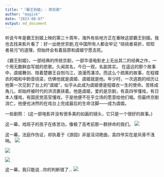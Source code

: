 ```yaml
---
title: "『霸王别姬』- 陈凯歌"
author: "magisk"
date: "2023-08-07"
output: md_document
---
```



<!--more-->


听说今年是霸王别姬上映的第三十周年，海外有些地方正在重映这部霸王别姬。我也去找来影片看了：好一出绝世京剧,在中国所有人都会牢记 "峣峣者易折，皎皎者易污"的道理，但始终会有着屈原和虞姬宁愿去死。


《霸王别姬》，一部经典的传统京剧，一部华语电影史上无出其二的经典之作，一个用无数鲜血写就的悲歌。久闻其名，今日一观，名副其实。
在遥远的那个故事中，虞姬舞剑、陪着楚霸王自刎乌江，浪漫而凄凉。而这么个疏离的故事，在程蝶衣的唱和中韵音绕梁，仿佛他就是虞姬、虞姬就是他。年少时，一次逃跑的经历让他第一次见到了台上的"虞姬"，似乎从此成为虞姬便是程蝶衣一生的使命。苦练成角儿，却始终被时代的洪流裹挟着。他是虞姬，爱的是京剧，有袁四爷懂戏，有日本人懂戏，有国民党高官懂戏，于是他便不在乎立场的愿意给他们唱。但最终京剧消亡，他便也决然的在戏台上完成最后的生命注脚------成为虞姬。

一些剧照：
(这一部电影并没有很多美的如画的镜头，它只是一个很好的故事。)

这一幕，戏班子的孩子在练苦功，像极了高考前那一群拼命的我们。
![](/images/霸王别姬－陈凯歌/Snipaste_2023-08-06_20-34-39.png)

这一幕，法庭作伪证，却执着于《游园》非是淫词艳曲，袁四爷实在是风骨不浅呐。
![](/images/霸王别姬－陈凯歌/Snipaste_2023-08-06_22-14-42.png)

![](/images/霸王别姬－陈凯歌/Snipaste_2023-08-06_22-15-01.png)

![](/images/霸王别姬－陈凯歌/Snipaste_2023-08-06_22-15-19.png)

这一幕，我只能说...你的判断错了...
![](/images/霸王别姬－陈凯歌/Snipaste_2023-08-06_22-23-10.png)



